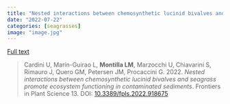 ```yaml
---
title: "Nested interactions between chemosynthetic lucinid bivalves and seagrass promote ecosystem functioning in contaminated sediments"
date: "2022-07-22"
categories: [seagrasses]
image: "image.jpg"
---
```


[Full text](https://doi.org/10.3389/fpls.2022.918675)

> Cardini U, Marín-Guirao L, **Montilla LM**, Marzocchi U, Chiavarini S, Rimauro J, Quero GM, Petersen JM, Procaccini G. 2022. *Nested interactions between chemosynthetic lucinid bivalves and seagrass promote ecosystem functioning in contaminated sediments*. Frontiers in Plant Science 13. DOI: [10.3389/fpls.2022.918675](https://www.frontiersin.org/articles/10.3389/fpls.2022.918675/full)
